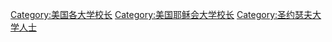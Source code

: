 [[Category:美国各大学校长|Category:美国各大学校长]]
[[Category:美国耶稣会大学校长|Category:美国耶稣会大学校长]]
[[Category:圣约瑟夫大学人士|Category:圣约瑟夫大学人士]]